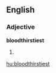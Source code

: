 ==English==

===Adjective===
'''bloodthirstiest'''

# {{superlative of|[[bloodthirsty]]}}

[[hu:bloodthirstiest]]